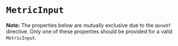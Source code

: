 
<Meta title="API/MetricInput" of={MetricInputStories} />

# `MetricInput`

**Note:** The properties below are mutually exclusive due to the `@oneOf` directive. Only one of these properties should be provided for a valid `MetricInput`.

<ArgTypes of={MetricInputStories} sort="alpha" />